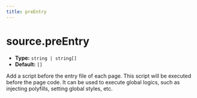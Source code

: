 ```yaml
---
title: preEntry
---
```


# source.preEntry

- **Type:** `string | string[]`
- **Default:** `[]`

Add a script before the entry file of each page. This script will be executed before the page code. It can be used to execute global logics, such as injecting polyfills, setting global styles, etc.


<RsbuildConfig configName="source.preEntry" />
